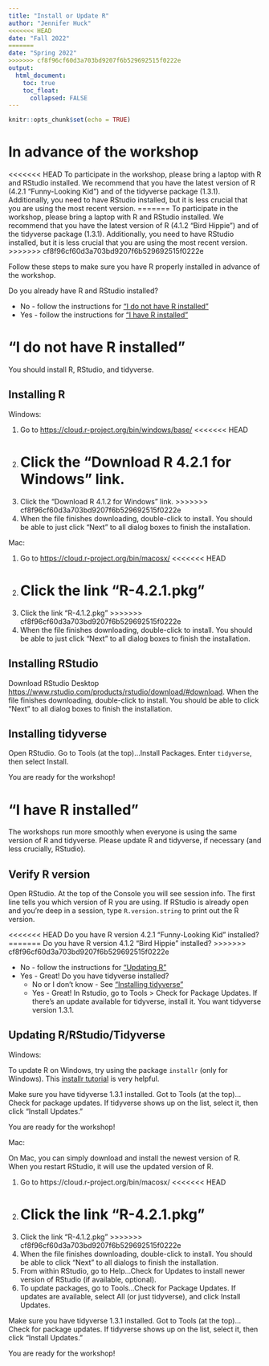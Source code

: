 ---
title: "Install or Update R"
author: "Jennifer Huck"
<<<<<<< HEAD
date: "Fall 2022"
=======
date: "Spring 2022"
>>>>>>> cf8f96cf60d3a703bd9207f6b529692515f0222e
output:
  html_document:
    toc: true
    toc_float: 
      collapsed: FALSE
---

```{r setup, include=FALSE}
knitr::opts_chunk$set(echo = TRUE)
```

# In advance of the workshop
<<<<<<< HEAD
To participate in the workshop, please bring a laptop with R and RStudio installed.  We recommend that you have the latest version of R (4.2.1 "Funny-Looking Kid") and of the tidyverse package (1.3.1).  Additionally, you need to have RStudio installed, but it is less crucial that you are using the most recent version. 
=======
To participate in the workshop, please bring a laptop with R and RStudio installed.  We recommend that you have the latest version of R (4.1.2 "Bird Hippie") and of the tidyverse package (1.3.1).  Additionally, you need to have RStudio installed, but it is less crucial that you are using the most recent version. 
>>>>>>> cf8f96cf60d3a703bd9207f6b529692515f0222e

Follow these steps to make sure you have R properly installed in advance of the workshop.

Do you already have R and RStudio installed? 

* No - follow the instructions for ["I do not have R installed"](#noinstall)
* Yes - follow the instructions for ["I have R installed"](#yesinstall)


# "I do not have R installed" {#noinstall}
You should install R, RStudio, and tidyverse. 

## Installing R
 
Windows:

1. Go to <https://cloud.r-project.org/bin/windows/base/>
<<<<<<< HEAD
2. Click the "Download R 4.2.1 for Windows" link.
=======
2. Click the "Download R 4.1.2 for Windows" link.
>>>>>>> cf8f96cf60d3a703bd9207f6b529692515f0222e
3. When the file finishes downloading, double-click to install. You should be able to just click "Next" to all dialog boxes to finish the installation.
 
Mac:

1. Go to <https://cloud.r-project.org/bin/macosx/>
<<<<<<< HEAD
2. Click the link "R-4.2.1.pkg"
=======
2. Click the link "R-4.1.2.pkg"
>>>>>>> cf8f96cf60d3a703bd9207f6b529692515f0222e
3. When the file finishes downloading, double-click to install. You should be able to just click "Next" to all dialog boxes to finish the installation.
 
## Installing RStudio 
 
Download RStudio Desktop  <https://www.rstudio.com/products/rstudio/download/#download>.  When the file finishes downloading, double-click to install. You should be able to click "Next" to all dialog boxes to finish the installation.

## Installing tidyverse {#installtidyverse}
Open RStudio.  Go to Tools (at the top)...Install Packages.  Enter `tidyverse`, then select Install. 

You are ready for the workshop!

# "I have R installed" {#yesinstall}
The workshops run more smoothly when everyone is using the same version of R and tidyverse. Please update R and tidyverse, if necessary (and less crucially, RStudio). 

## Verify R version
Open RStudio.  At the top of the Console you will see session info.  The first line tells you which version of R you are using.  If RStudio is already open and you’re deep in a session, type `R.version.string` to print out the R version.

<<<<<<< HEAD
Do you have R version 4.2.1 "Funny-Looking Kid" installed?
=======
Do you have R version 4.1.2 "Bird Hippie" installed?
>>>>>>> cf8f96cf60d3a703bd9207f6b529692515f0222e

* No - follow the instructions for ["Updating R"](#updateR) 
* Yes - Great!  Do you have tidyverse installed?
    + No or I don't know - See ["Installing tidyverse"](#installtidyverse)
    + Yes - Great! In Rstudio, go to Tools > Check for Package Updates.  If there’s an update available for tidyverse, install it.  You want tidyverse version 1.3.1.

## Updating R/RStudio/Tidyverse {#updateR}

Windows:

To update R on Windows, try using the package `installr` (only for Windows). This [installr tutorial](https://www.r-statistics.com/2015/06/a-step-by-step-screenshots-tutorial-for-upgrading-r-on-windows/) is very helpful.  

Make sure you have tidyverse 1.3.1 installed.  Got to Tools (at the top)...Check for package updates.  If tidyverse shows up on the list, select it, then click "Install Updates."

You are ready for the workshop!

Mac:

On Mac, you can simply download and install the newest version of R. When you restart RStudio, it will use the updated version of R.

1. Go to https://cloud.r-project.org/bin/macosx/ 
<<<<<<< HEAD
2. Click the link "R-4.2.1.pkg"
=======
2. Click the link "R-4.1.2.pkg"
>>>>>>> cf8f96cf60d3a703bd9207f6b529692515f0222e
3. When the file finishes downloading, double-click to install. You should be able to click "Next" to all dialogs to finish the installation.
4. From within RStudio, go to Help...Check for Updates to install newer version of RStudio (if available, optional).
5. To update packages, go to Tools...Check for Package Updates. If updates are available, select All (or just tidyverse), and click Install Updates.

Make sure you have tidyverse 1.3.1 installed.  Got to Tools (at the top)...Check for package updates.  If tidyverse shows up on the list, select it, then click "Install Updates."

You are ready for the workshop!